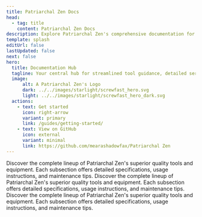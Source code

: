 ```yaml
---
title: Patriarchal Zen Docs
head:
  - tag: title
    content: Patriarchal Zen Docs
description: Explore Patriarchal Zen's comprehensive documentation for an in-depth look at our premium tools and construction services.
template: splash
editUrl: false
lastUpdated: false
next: false
hero:
  title: Documentation Hub
  tagline: Your central hub for streamlined tool guidance, detailed service docs, and project support.
  image:
      alt: A Patriarchal Zen's Logo
      dark: ../../images/starlight/screwfast_hero.svg
      light: ../../images/starlight/screwfast_hero_dark.svg
  actions:
    - text: Get started
      icon: right-arrow
      variant: primary
      link: /guides/getting-started/
    - text: View on GitHub
      icon: external
      variant: minimal
      link: https://github.com/mearashadowfax/Patriarchal Zen
---
```


<CardGrid stagger>

  <Card title="Quick Start Guides" icon="document">
      <LiteYouTubeEmbed videoId="vAfUrK9vGk4" title="HOW TO PRACTICE PATRIARCH ZEN BY THICH DUY LUC" />
  </Card>

  <Card title="Tools & Equipment" icon="seti:eslint">
    Discover the complete lineup of Patriarchal Zen's superior quality tools and equipment. Each subsection offers detailed specifications, usage instructions, and maintenance tips.
  </Card>

   <Card title="Construction Services" icon="seti:puppet">
    Discover the complete lineup of Patriarchal Zen's superior quality tools and equipment. Each subsection offers detailed specifications, usage instructions, and maintenance tips.
  </Card>

   <Card title="Advanced Topics" icon="seti:terraform">
    Discover the complete lineup of Patriarchal Zen's superior quality tools and equipment. Each subsection offers detailed specifications, usage instructions, and maintenance tips.
  </Card>
</CardGrid>

